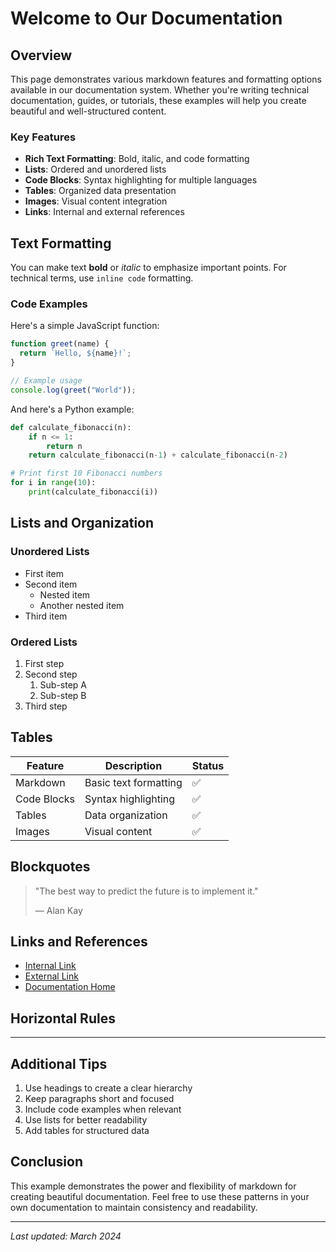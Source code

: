 # Welcome to Our Documentation

## Overview

This page demonstrates various markdown features and formatting options
available in our documentation system. Whether you're writing technical
documentation, guides, or tutorials, these examples will help you create
beautiful and well-structured content.

### Key Features

- **Rich Text Formatting**: Bold, italic, and code formatting
- **Lists**: Ordered and unordered lists
- **Code Blocks**: Syntax highlighting for multiple languages
- **Tables**: Organized data presentation
- **Images**: Visual content integration
- **Links**: Internal and external references

## Text Formatting

You can make text **bold** or _italic_ to emphasize important points. For
technical terms, use `inline code` formatting.

### Code Examples

Here's a simple JavaScript function:

```javascript
function greet(name) {
  return `Hello, ${name}!`;
}

// Example usage
console.log(greet("World"));
```

And here's a Python example:

```python
def calculate_fibonacci(n):
    if n <= 1:
        return n
    return calculate_fibonacci(n-1) + calculate_fibonacci(n-2)

# Print first 10 Fibonacci numbers
for i in range(10):
    print(calculate_fibonacci(i))
```

## Lists and Organization

### Unordered Lists

- First item
- Second item
  - Nested item
  - Another nested item
- Third item

### Ordered Lists

1. First step
2. Second step
   1. Sub-step A
   2. Sub-step B
3. Third step

## Tables

| Feature     | Description           | Status |
| ----------- | --------------------- | ------ |
| Markdown    | Basic text formatting | ✅     |
| Code Blocks | Syntax highlighting   | ✅     |
| Tables      | Data organization     | ✅     |
| Images      | Visual content        | ✅     |

## Blockquotes

> "The best way to predict the future is to implement it."
>
> — Alan Kay

## Links and References

- [Internal Link](#overview)
- [External Link](https://example.com)
- [Documentation Home](/)

## Horizontal Rules

---

## Additional Tips

1. Use headings to create a clear hierarchy
2. Keep paragraphs short and focused
3. Include code examples when relevant
4. Use lists for better readability
5. Add tables for structured data

## Conclusion

This example demonstrates the power and flexibility of markdown for creating
beautiful documentation. Feel free to use these patterns in your own
documentation to maintain consistency and readability.

---

_Last updated: March 2024_
